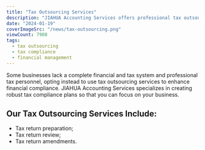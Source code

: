 ```yaml
---
title: "Tax Outsourcing Services"
description: "JIAHUA Accounting Services offers professional tax outsourcing solutions to help businesses enhance financial compliance and focus on their core operations. Our services include tax return preparation, review, and amendments."
date: "2024-01-19"
coverImageSrc: "/news/tax-outsourcing.png"
viewCount: 7908
tags:
  - tax outsourcing
  - tax compliance
  - financial management
---
```


Some businesses lack a complete financial and tax system and professional tax personnel, opting instead to use tax outsourcing services to enhance financial compliance. JIAHUA Accounting Services specializes in creating robust tax compliance plans so that you can focus on your business.

## Our Tax Outsourcing Services Include:

- Tax return preparation;
- Tax return review;
- Tax return amendments.